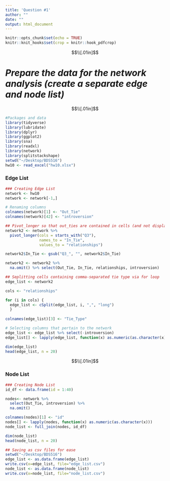 ```yaml
---
title: 'Question #1'
author: ""
date: ""
output: html_document
---
```



```r
knitr::opts_chunk$set(echo = TRUE)
knitr::knit_hooks$set(crop = knitr::hook_pdfcrop)
```

$$\\[.01in]$$

# *Prepare the data for the network analysis (create a separate edge and node list)*


$$\\[.01in]$$

```r
#Packages and data
library(tidyverse)
library(lubridate)
library(dplyr)
library(ggplot2)
library(sna)
library(readxl)
library(network)
library(splitstackshape)
setwd("~/Desktop/BDS516")
hw10 <- read_excel("hw10.xlsx")
```


### **Edge List**
```r
### Creating Edge List
network <- hw10
network <- network[-1,]

# Renaming columns
colnames(network)[1] <- "Out_Tie" 
colnames(network)[42] <- "introversion" 

## Pivot_longer so that out_ties are contained in cells (and not displayed as variables)
network2 <- network %>% 
  pivot_longer(cols = starts_with("Q3"),
               names_to = "In_Tie",
               values_to = "relationships")

network2$In_Tie <- gsub("Q3_", "", network2$In_Tie)

network2 <- network2 %>% 
  na.omit() %>% select(Out_Tie, In_Tie, relationships, introversion)

## Seplitting cells containing comma-separated tie type via for loop
edge_list <- network2

cols <- "relationships"

for (i in cols) {
  edge_list <- cSplit(edge_list, i, ",", "long")
  }
  
colnames(edge_list)[3] <- "Tie_Type" 

# Selecting columns that pertain to the network 
edge_list <- edge_list %>% select(-introversion)
edge_list[] <- lapply(edge_list, function(x) as.numeric(as.character(x)))

dim(edge_list)
head(edge_list, n = 20)
```


$$\\[.01in]$$



### **Node List**

```r
### Creating Node List
id_df <- data.frame(id = 1:40)

nodes<- network %>% 
  select(Out_Tie, introversion) %>% 
  na.omit()

colnames(nodes)[1] <- "id" 
nodes[] <- lapply(nodes, function(x) as.numeric(as.character(x)))
node_list <- full_join(nodes, id_df)

dim(node_list) 
head(node_list, n = 20)
```




```r
## Saving as csv files for ease
setwd("~/Desktop/BDS516")
edge_list <- as.data.frame(edge_list)
write.csv(x=edge_list, file="edge_list.csv")
node_list <- as.data.frame(node_list)
write.csv(x=node_list, file="node_list.csv")
```














